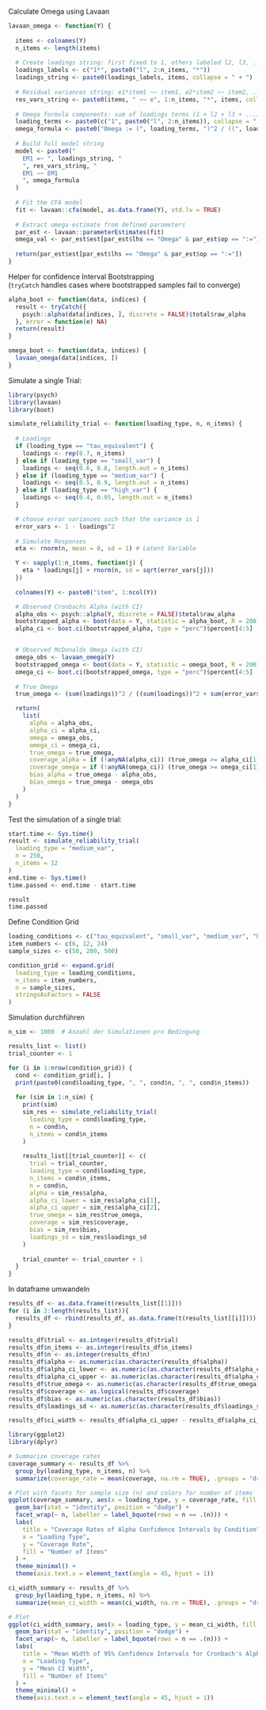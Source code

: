 Calculate Omega using Lavaan

```r
lavaan_omega <- function(Y) {
  
  items <- colnames(Y)
  n_items <- length(items)
  
  # Create loadings string: first fixed to 1, others labeled l2, l3, ...
  loadings_labels <- c("1*", paste0("l", 2:n_items, "*"))
  loadings_string <- paste0(loadings_labels, items, collapse = " + ")
  
  # Residual variances string: e1*item1 ~~ item1, e2*item2 ~~ item2, ...
  res_vars_string <- paste0(items, " ~~ e", 1:n_items, "*", items, collapse = "\n")
  
  # Omega formula components: sum of loadings terms (1 + l2 + l3 + ...)
  loading_terms <- paste0(c("1", paste0("l", 2:n_items)), collapse = " + ")
  omega_formula <- paste0("Omega := (", loading_terms, ")^2 / ((", loading_terms, ")^2 + ", paste0("e", 1:n_items, collapse = " + "), ")")
  
  # Build full model string
  model <- paste0("
    EM1 =~ ", loadings_string, "
    ", res_vars_string, "
    EM1 ~~ EM1
    ", omega_formula
  )
  
  # Fit the CFA model
  fit <- lavaan::cfa(model, as.data.frame(Y), std.lv = TRUE)
  
  # Extract omega estimate from defined parameters
  par_est <- lavaan::parameterEstimates(fit)
  omega_val <- par_est$est[par_est$lhs == "Omega" & par_est$op == ":="]
  
  return(par_est$est[par_est$lhs == "Omega" & par_est$op == ":="])
}
```


Helper for confidence Interval Bootstrapping  
(`tryCatch` handles cases where bootstrapped samples fail to converge)

```r
alpha_boot <- function(data, indices) {
  result <- tryCatch({
    psych::alpha(data[indices, ], discrete = FALSE)$total$raw_alpha
  }, error = function(e) NA)
  return(result)
}

omega_boot <- function(data, indices) {
  lavaan_omega(data[indices, ])
}
```



Simulate a single Trial:

```r
library(psych)
library(lavaan)
library(boot)

simulate_reliability_trial <- function(loading_type, n, n_items) {
  
  # Loadings 
  if (loading_type == "tau_equivalent") {
    loadings <- rep(0.7, n_items)
  } else if (loading_type == "small_var") {
    loadings <- seq(0.6, 0.8, length.out = n_items)
  } else if (loading_type == "medium_var") {
    loadings <- seq(0.5, 0.9, length.out = n_items)
  } else if (loading_type == "high_var") {
    loadings <- seq(0.4, 0.95, length.out = n_items)
  }

  # choose error variances such that the variance is 1
  error_vars <- 1 - loadings^2
  
  # Simulate Responses
  eta <- rnorm(n, mean = 0, sd = 1) # Latent Variable

  Y <- sapply(1:n_items, function(j) {
    eta * loadings[j] + rnorm(n, sd = sqrt(error_vars[j]))
  })
  
  colnames(Y) <- paste0("item", 1:ncol(Y))

  # Observed Cronbachs Alpha (with CI)
  alpha_obs <- psych::alpha(Y, discrete = FALSE)$total$raw_alpha
  bootstrapped_alpha <- boot(data = Y, statistic = alpha_boot, R = 200)
  alpha_ci <- boot.ci(bootstrapped_alpha, type = "perc")$percent[4:5]


  # Observed McDonalds Omega (with CI)
  omega_obs <- lavaan_omega(Y)
  bootstrapped_omega <- boot(data = Y, statistic = omega_boot, R = 200)
  omega_ci <- boot.ci(bootstrapped_omega, type = "perc")$percent[4:5]
  
  # True Omega 
  true_omega <- (sum(loadings))^2 / ((sum(loadings))^2 + sum(error_vars))

  return(
    list(
      alpha = alpha_obs,
      alpha_ci = alpha_ci,
      omega = omega_obs,
      omega_ci = omega_ci,
      true_omega = true_omega,
      coverage_alpha = if (!anyNA(alpha_ci)) (true_omega >= alpha_ci[1] && true_omega <= alpha_ci[2]) else NA,
      coverage_omega = if (!anyNA(omega_ci)) (true_omega >= omega_ci[1] && true_omega <= omega_ci[2]) else NA,
      bias_alpha = true_omega - alpha_obs,
      bias_omega = true_omega - omega_obs
    )
  )
}

```


Test the simulation of a single trial:

```r
start.time <- Sys.time()
result <- simulate_reliability_trial(
  loading_type = "medium_var",
  n = 250,
  n_items = 12
)
end.time <- Sys.time()
time.passed <- end.time - start.time

result
time.passed
```
Define Condition Grid

```r
loading_conditions <- c("tau_equivalent", "small_var", "medium_var", "high_var")
item_numbers <- c(6, 12, 24)
sample_sizes <- c(50, 200, 500)

condition_grid <- expand.grid(
  loading_type = loading_conditions,
  n_items = item_numbers,
  n = sample_sizes,
  stringsAsFactors = FALSE
)
```

Simulation durchführen

```r
n_sim <- 1000  # Anzahl der Simulationen pro Bedingung

results_list <- list()
trial_counter <- 1

for (i in 1:nrow(condition_grid)) {
  cond <- condition_grid[i, ]
  print(paste0(cond$loading_type, ", ", cond$n, ", ", cond$n_items))
  
  for (sim in 1:n_sim) {
    print(sim)
    sim_res <- simulate_reliability_trial(
      loading_type = cond$loading_type,
      n = cond$n,
      n_items = cond$n_items
    )
    
    results_list[[trial_counter]] <- c(
      trial = trial_counter,
      loading_type = cond$loading_type,
      n_items = cond$n_items,
      n = cond$n,
      alpha = sim_res$alpha,
      alpha_ci_lower = sim_res$alpha_ci[1],
      alpha_ci_upper = sim_res$alpha_ci[2],
      true_omega = sim_res$true_omega,
      coverage = sim_res$coverage,
      bias = sim_res$bias,
      loadings_sd = sim_res$loadings_sd
    )
    
    trial_counter <- trial_counter + 1
  }
}

```


In dataframe umwandeln

```r
results_df <- as.data.frame(t(results_list[[1]]))
for (i in 2:length(results_list)){
  results_df <- rbind(results_df, as.data.frame(t(results_list[[i]])))
}

results_df$trial <- as.integer(results_df$trial)
results_df$n_items <- as.integer(results_df$n_items)
results_df$n <- as.integer(results_df$n)
results_df$alpha <- as.numeric(as.character(results_df$alpha))
results_df$alpha_ci_lower <- as.numeric(as.character(results_df$alpha_ci_lower))
results_df$alpha_ci_upper <- as.numeric(as.character(results_df$alpha_ci_upper))
results_df$true_omega <- as.numeric(as.character(results_df$true_omega))
results_df$coverage <- as.logical(results_df$coverage)
results_df$bias <- as.numeric(as.character(results_df$bias))
results_df$loadings_sd <- as.numeric(as.character(results_df$loadings_sd))

results_df$ci_width <- results_df$alpha_ci_upper - results_df$alpha_ci_lower 
```

```r
library(ggplot2)
library(dplyr)

# Summarize coverage rates
coverage_summary <- results_df %>%
  group_by(loading_type, n_items, n) %>%
  summarize(coverage_rate = mean(coverage, na.rm = TRUE), .groups = "drop")

# Plot with facets for sample size (n) and colors for number of items
ggplot(coverage_summary, aes(x = loading_type, y = coverage_rate, fill = factor(n_items))) +
  geom_bar(stat = "identity", position = "dodge") +
  facet_wrap(~ n, labeller = label_bquote(rows = n == .(n))) +
  labs(
    title = "Coverage Rates of Alpha Confidence Intervals by Condition",
    x = "Loading Type",
    y = "Coverage Rate",
    fill = "Number of Items"
  ) +
  theme_minimal() +
  theme(axis.text.x = element_text(angle = 45, hjust = 1))
```
```r
ci_width_summary <- results_df %>%
  group_by(loading_type, n_items, n) %>%
  summarize(mean_ci_width = mean(ci_width, na.rm = TRUE), .groups = "drop")

# Plot
ggplot(ci_width_summary, aes(x = loading_type, y = mean_ci_width, fill = factor(n_items))) +
  geom_bar(stat = "identity", position = "dodge") +
  facet_wrap(~ n, labeller = label_bquote(rows = n == .(n))) +
  labs(
    title = "Mean Width of 95% Confidence Intervals for Cronbach's Alpha",
    x = "Loading Type",
    y = "Mean CI Width",
    fill = "Number of Items"
  ) +
  theme_minimal() +
  theme(axis.text.x = element_text(angle = 45, hjust = 1))
```



